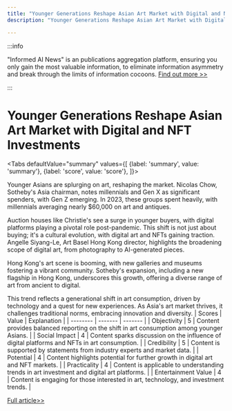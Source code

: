```yaml
---
title: "Younger Generations Reshape Asian Art Market with Digital and NFT Investments"
description: "Younger Generations Reshape Asian Art Market with Digital and NFT Investments"

---
```



:::info

"Informed AI News" is an publications aggregation platform, ensuring you only gain the most valuable information, to eliminate information asymmetry and break through the limits of information cocoons.  [Find out more >>](/)

:::

# Younger Generations Reshape Asian Art Market with Digital and NFT Investments


<Tabs
	defaultValue="summary"
	values={[
	{label: 'summary', value: 'summary'},
	{label: 'score', value: 'score'},
]}>
<TabItem value="summary">


Younger Asians are splurging on art, reshaping the market. Nicolas Chow, Sotheby's Asia chairman, notes millennials and Gen X as significant spenders, with Gen Z emerging. In 2023, these groups spent heavily, with millennials averaging nearly $60,000 on art and antiques.

Auction houses like Christie's see a surge in younger buyers, with digital platforms playing a pivotal role post-pandemic. This shift is not just about buying; it's a cultural evolution, with digital art and NFTs gaining traction. Angelle Siyang-Le, Art Basel Hong Kong director, highlights the broadening scope of digital art, from photography to AI-generated pieces.

Hong Kong's art scene is booming, with new galleries and museums fostering a vibrant community. Sotheby's expansion, including a new flagship in Hong Kong, underscores this growth, offering a diverse range of art from ancient to digital.

This trend reflects a generational shift in art consumption, driven by technology and a quest for new experiences. As Asia's art market thrives, it challenges traditional norms, embracing innovation and diversity.
</TabItem>
<TabItem value="score">
	| Scores     | Value   | Explanation |
	| -------- | ------- | ------- |
	| Objectivity  | 5    | Content provides balanced reporting on the shift in art consumption among younger Asians.    |
	| Social Impact | 4     | Content sparks discussion on the influence of digital platforms and NFTs in art consumption.    |
	| Credibility    | 5    | Content is supported by statements from industry experts and market data.    |
	| Potential    | 4    | Content highlights potential for further growth in digital art and NFT markets.    |
	| Practicality    | 4    | Content is applicable to understanding trends in art investment and digital art platforms.    |
	| Entertainment Value    | 4    | Content is engaging for those interested in art, technology, and investment trends.    |
</TabItem>
</Tabs>

[Full article>>](https://www.cnbc.com/2024/06/28/younger-generations-of-asians-are-spending-big-on-art.html)
